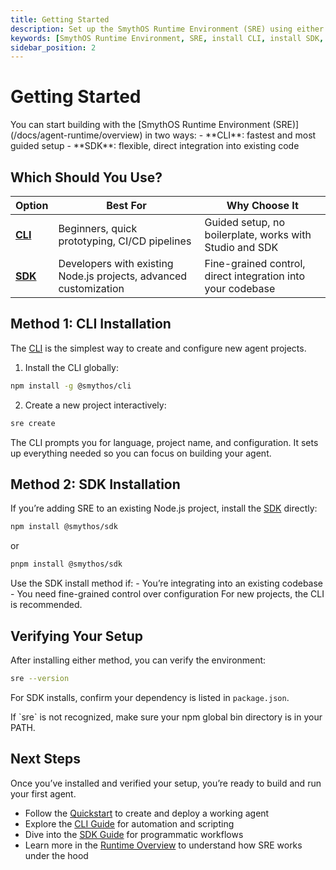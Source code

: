 ```yaml
---
title: Getting Started
description: Set up the SmythOS Runtime Environment (SRE) using either the CLI or the SDK. Learn how to install, initialize, and prepare your environment to build AI agents.
keywords: [SmythOS Runtime Environment, SRE, install CLI, install SDK, getting started guide, setup, AI agents, node.js, automation]
sidebar_position: 2
---
```


# Getting Started

<InfoCallout title="Choose Your Path">
You can start building with the [SmythOS Runtime Environment (SRE)](/docs/agent-runtime/overview) in two ways:  
- **CLI**: fastest and most guided setup  
- **SDK**: flexible, direct integration into existing code  
</InfoCallout>

<Youtube videoId="jOH7zDb9QtM" title="SmythOS - SRE Scaffold Project" />

## Which Should You Use?

| Option | Best For | Why Choose It |
|--------|----------|---------------|
| **[CLI](/docs/agent-runtime/cli-guide)** <Badge type="Recommended" /> | Beginners, quick prototyping, CI/CD pipelines | Guided setup, no boilerplate, works with Studio and SDK |
| **[SDK](/docs/agent-runtime/sdk-guide)** | Developers with existing Node.js projects, advanced customization | Fine-grained control, direct integration into your codebase |

<Spacer size="md" />

## Method 1: CLI Installation <Badge type='Recommended' />

The [CLI](/docs/agent-runtime/cli-guide) is the simplest way to create and configure new agent projects.  

1. Install the CLI globally:

```bash
npm install -g @smythos/cli
```

2. Create a new project interactively:

```bash
sre create
```

<InfoCallout title="Step-by-Step Guidance">
The CLI prompts you for language, project name, and configuration.  
It sets up everything needed so you can focus on building your agent.
</InfoCallout>

<Spacer size="md" />

## Method 2: SDK Installation

If you’re adding SRE to an existing Node.js project, install the [SDK](/docs/agent-runtime/sdk-guide) directly:

```bash
npm install @smythos/sdk
```

or

```bash
pnpm install @smythos/sdk
```

<WarningCallout title="When to choose the SDK">
Use the SDK install method if:  
- You’re integrating into an existing codebase  
- You need fine-grained control over configuration  
For new projects, the CLI is recommended.
</WarningCallout>

<Spacer size="md" />

## Verifying Your Setup

After installing either method, you can verify the environment:

```bash
sre --version
```

For SDK installs, confirm your dependency is listed in `package.json`.

<TipCallout title="Common mistake">
If `sre` is not recognized, make sure your npm global bin directory is in your PATH.
</TipCallout>

<Spacer size="md" />

## Next Steps

Once you’ve installed and verified your setup, you’re ready to build and run your first agent.  

- Follow the [Quickstart](/docs/agent-runtime/quickstart) to create and deploy a working agent  
- Explore the [CLI Guide](/docs/agent-runtime/cli-guide) for automation and scripting  
- Dive into the [SDK Guide](/docs/agent-runtime/sdk-guide) for programmatic workflows  
- Learn more in the [Runtime Overview](/docs/agent-runtime/overview) to understand how SRE works under the hood  
